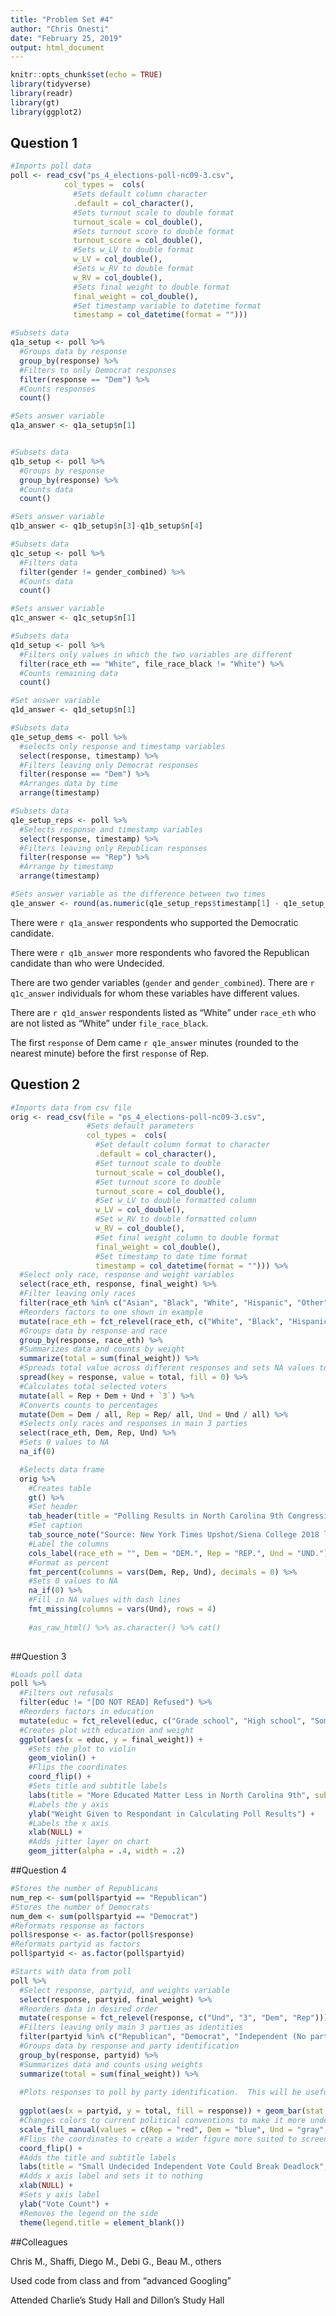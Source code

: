 ```yaml
---
title: "Problem Set #4"
author: "Chris Onesti"
date: "February 25, 2019"
output: html_document
---
```


```r
knitr::opts_chunk$set(echo = TRUE)
library(tidyverse)
library(readr)
library(gt)
library(ggplot2)
```

## Question 1


```r
#Imports poll data
poll <- read_csv("ps_4_elections-poll-nc09-3.csv",
            col_types =  cols(
              #Sets default column character
              .default = col_character(),
              #Sets turnout scale to double format
              turnout_scale = col_double(),
              #Sets turnout score to double format
              turnout_score = col_double(),
              #Sets w_LV to double format
              w_LV = col_double(),
              #Sets w_RV to double format
              w_RV = col_double(),
              #Sets final weight to double format
              final_weight = col_double(),
              #Set timestamp variable to datetime format
              timestamp = col_datetime(format = "")))  

#Subsets data
q1a_setup <- poll %>%
  #Groups data by response
  group_by(response) %>% 
  #Filters to only Democrat responses
  filter(response == "Dem") %>%
  #Counts responses
  count()

#Sets answer variable
q1a_answer <- q1a_setup$n[1]


#Subsets data
q1b_setup <- poll %>% 
  #Groups by response
  group_by(response) %>% 
  #Counts data
  count()

#Sets answer variable
q1b_answer <- q1b_setup$n[3]-q1b_setup$n[4]

#Subsets data
q1c_setup <- poll %>%
  #Filters data
  filter(gender != gender_combined) %>% 
  #Counts data
  count()

#Sets answer variable
q1c_answer <- q1c_setup$n[1]

#Subsets data
q1d_setup <- poll %>%
  #Filters only values in which the two variables are different
  filter(race_eth == "White", file_race_black != "White") %>% 
  #Counts remaining data
  count()

#Set answer variable
q1d_answer <- q1d_setup$n[1]

#Subsets data
q1e_setup_dems <- poll %>% 
  #selects only response and timestamp variables
  select(response, timestamp) %>% 
  #Filters leaving only Democrat responses
  filter(response == "Dem") %>%
  #Arranges data by time
  arrange(timestamp)

#Subsets data
q1e_setup_reps <- poll %>% 
  #Selects response and timestamp variables
  select(response, timestamp) %>% 
  #Filters leaving only Republican responses
  filter(response == "Rep") %>% 
  #Arrange by timestamp
  arrange(timestamp)

#Sets answer variable as the difference between two times
q1e_answer <- round(as.numeric(q1e_setup_reps$timestamp[1] - q1e_setup_dems$timestamp[1]))


```

There were `r q1a_answer` respondents who supported the Democratic candidate.

There were `r q1b_answer` more respondents who favored the Republican candidate than who were Undecided.

There are two gender variables (`gender` and `gender_combined`). There are `r q1c_answer` individuals for whom these variables have different values.

There are `r q1d_answer` respondents listed as “White” under `race_eth` who are not listed as “White” under `file_race_black`.

The first `response` of Dem came `r q1e_answer` minutes (rounded to the nearest minute) before the first `response` of Rep.


## Question 2

```r
#Imports data from csv file
orig <- read_csv(file = "ps_4_elections-poll-nc09-3.csv",
                 #Sets default parameters
                 col_types =  cols(
                   #Set default column format to character
                   .default = col_character(),
                   #Set turnout scale to double
                   turnout_scale = col_double(),
                   #Set turnout score to double
                   turnout_score = col_double(),
                   #Set w_LV to double formatted column
                   w_LV = col_double(),
                   #Set w_RV to double formatted column
                   w_RV = col_double(),
                   #Set final weight column to double format
                   final_weight = col_double(),
                   #Set timestamp to date time format
                   timestamp = col_datetime(format = ""))) %>%
  #Select only race, response and weight variables
  select(race_eth, response, final_weight) %>% 
  #Filter leaving only races
  filter(race_eth %in% c("Asian", "Black", "White", "Hispanic", "Other")) %>% 
  #Reorders factors to one shown in example
  mutate(race_eth = fct_relevel(race_eth, c("White", "Black", "Hispanic", "Asian", "Other"))) %>% 
  #Groups data by response and race
  group_by(response, race_eth) %>% 
  #Summarizes data and counts by weight
  summarize(total = sum(final_weight)) %>%
  #Spreads total value across different responses and sets NA values to 0
  spread(key = response, value = total, fill = 0) %>% 
  #Calculates total selected voters
  mutate(all = Rep + Dem + Und + `3`) %>%
  #Converts counts to percentages
  mutate(Dem = Dem / all, Rep = Rep/ all, Und = Und / all) %>%
  #Selects only races and responses in main 3 parties
  select(race_eth, Dem, Rep, Und) %>%
  #Sets 0 values to NA
  na_if(0)

  #Selects data frame
  orig %>% 
    #Creates table
    gt() %>% 
    #Set header
    tab_header(title = "Polling Results in North Carolina 9th Congressional District") %>%
    #Set caption
    tab_source_note("Source: New York Times Upshot/Siena College 2018 live polls") %>%
    #Label the columns
    cols_label(race_eth = "", Dem = "DEM.", Rep = "REP.", Und = "UND.") %>%
    #Format as percent
    fmt_percent(columns = vars(Dem, Rep, Und), decimals = 0) %>%
    #Sets 0 values to NA
    na_if(0) %>%
    #Fill in NA values with dash lines
    fmt_missing(columns = vars(Und), rows = 4) 
  
    #as_raw_html() %>% as.character() %>% cat()
  

```

##Question 3

```r
#Loads poll data
poll %>%
  #Filters out refusals
  filter(educ != "[DO NOT READ] Refused") %>%
  #Reorders factors in education
  mutate(educ = fct_relevel(educ, c("Grade school", "High school", "Some college or trade school", "Bachelors' degree", "Graduate or Professional Degree"))) %>%
  #Creates plot with education and weight
  ggplot(aes(x = educ, y = final_weight)) + 
    #Sets the plot to violin
    geom_violin() + 
    #Flips the coordinates
    coord_flip() +
    #Sets title and subtitle labels
    labs(title = "More Educated Matter Less in North Carolina 9th", subtitle = "Poll gives more weight to people who are less likely to participate in polls", caption = "New York Times Upshot/Siena College 2018 live polls") +
    #Labels the y axis
    ylab("Weight Given to Respondant in Calculating Poll Results") +
    #Labels the x axis
    xlab(NULL) +
    #Adds jitter layer on chart
    geom_jitter(alpha = .4, width = .2)

```

##Question 4

```r
#Stores the number of Republicans
num_rep <- sum(poll$partyid == "Republican")
#Stores the number of Democrats
num_dem <- sum(poll$partyid == "Democrat")
#Reformats response as factors
poll$response <- as.factor(poll$response)
#Reformats partyid as factors
poll$partyid <- as.factor(poll$partyid)

#Starts with data from poll
poll %>% 
  #Select response, partyid, and weights variable
  select(response, partyid, final_weight) %>%
  #Reorders data in desired order
  mutate(response = fct_relevel(response, c("Und", "3", "Dem", "Rep"))) %>% 
  #Filters leaving only main 3 parties as identities
  filter(partyid %in% c("Republican", "Democrat", "Independent (No party)")) %>% 
  #Groups data by response and party identification
  group_by(response, partyid) %>%
  #Summarizes data and counts using weights
  summarize(total = sum(final_weight)) %>%
  
  #Plots responses to poll by party identification.  This will be useful to know where the source of each candidates votes are, and will visually demonstrate how many voters are still undecided in each political camp.
  
  ggplot(aes(x = partyid, y = total, fill = response)) + geom_bar(stat = "identity") +
  #Changes colors to current political conventions to make it more understandable 
  scale_fill_manual(values = c(Rep = "red", Dem = "blue", Und = "gray", `3` = "black")) +
  #Flips the coordinates to create a wider figure more suited to screen sizes and webpages 
  coord_flip() +
  #Adds the title and subtitle labels
  labs(title = "Small Undecided Independent Vote Could Break Deadlock", subtitle = "Parties retain strong loyalty to candidates.  Independents evenly split.") + 
  #Adds x axis label and sets it to nothing
  xlab(NULL) + 
  #Sets y axis label
  ylab("Vote Count") + 
  #Removes the legend on the side
  theme(legend.title = element_blank())

```

##Colleagues

Chris M., Shaffi, Diego M., Debi G., Beau M., others

Used code from class and from "advanced Googling"

Attended Charlie's Study Hall and Dillon's Study Hall

